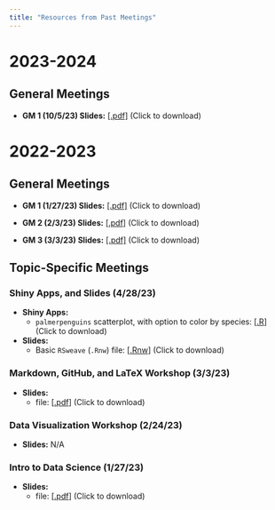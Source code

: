 ```yaml
---
title: "Resources from Past Meetings"
---
```


# 2023-2024

## General Meetings

 - **GM 1 (10/5/23) Slides:** <a href="../Files/GM_23_24/GM1.pdf" target="_blank">[.pdf]</a> (Click to download)




# 2022-2023

## General Meetings

- **GM 1 (1/27/23) Slides:** <a href="../Files/GM_22_23/1_27.pdf" target="_blank">[.pdf]</a> (Click to download)

- **GM 2 (2/3/23) Slides:** <a href="../Files/GM_22_23/2_3.pdf" target="_blank">[.pdf]</a> (Click to download)

- **GM 3 (3/3/23) Slides:** <a href="../Files/GM_22_23/3_3.pdf" target="_blank">[.pdf]</a> (Click to download)


## Topic-Specific Meetings

### Shiny Apps, and Slides (4/28/23)

- **Shiny Apps:**
    - `palmerpenguins` scatterplot, with option to color by species: [<a href="../Files/Shiny_and_Slides/p_penguins.R" download="p_penguins.R">.R</a>] (Click to download)
    
- **Slides:**
    - Basic `RSweave` (`.Rnw`) file: [<a href="../Files/Shiny_and_Slides/slides.Rnw" download="slides.Rnw">.Rnw</a>] (Click to download)
    
    
### Markdown, GitHub, and LaTeX Workshop (3/3/23)

- **Slides:** 
    - file: [<a href="../Files/GM_22_23/3_3.pdf" download="3_3.pdf">.pdf</a>] (Click to download)
    

### Data Visualization Workshop (2/24/23)

- **Slides:** N/A

### Intro to Data Science (1/27/23)

- **Slides:** 
    - file: [<a href="../Files/GM_22_23/1_27.pdf" download="1_27.pdf">.pdf</a>] (Click to download)